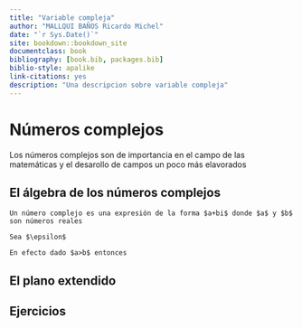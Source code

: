 ```yaml
--- 
title: "Variable compleja"
author: "MALLQUI BAÑOS Ricardo Michel"
date: "`r Sys.Date()`"
site: bookdown::bookdown_site
documentclass: book
bibliography: [book.bib, packages.bib]
biblio-style: apalike
link-citations: yes
description: "Una descripcion sobre variable compleja"
---
```


# Números complejos
Los números complejos son  de importancia en el campo de las matemáticas y el desarollo de campos un poco más elavorados


## El álgebra de los números complejos

```definition
Un número complejo es una expresión de la forma $a+bi$ donde $a$ y $b$ son números reales
```
  
```theorem
Sea $\epsilon$
```
```proof
En efecto dado $a>b$ entonces
```
## El plano extendido

## Ejercicios

```exercise
```

```solution
```